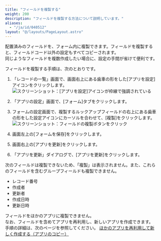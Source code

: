 ```yaml
---
title: "フィールドを複製する"
weight: 200
description: "フィールドを複製する方法について説明しています。"
aliases:
  - "/ja/id/040512"
layout: "@/layouts/PageLayout.astro"
---
```




配置済みのフィールドを、フォーム内に複製できます。フィールドを複製すると、フィールドコード以外の設定もすべてコピーされます。  
同じようなフィールドを複数作成したい場合に、設定の手間が省けて便利です。

フィールドを複製する手順は、次のとおりです。

1. 「レコードの一覧」画面で、画面右上にある歯車の形をした[アプリを設定]アイコンをクリックします。  
   <Img src="/k/kintone/img/settings_new_icon.png" alt="スクリーンショット：[アプリを設定]アイコンが枠線で強調されている" />

1. 「アプリの設定」画面で、[フォーム]タブをクリックします。

1. フォームの設定画面で、複製するルックアップフィールドの右上にある歯車の形をした設定アイコンにカーソルを合わせて、[複製]をクリックします。  
   <Img src="/k/kintone/img-ja/duplicate_delete_field_img01.png" alt="スクリーンショット：フィールドの複製ボタンをクリック" />

1. 画面左上の[フォームを保存]をクリックします。

1. 画面右上の[アプリを更新]をクリックします。

1. 「アプリを更新」ダイアログで、[アプリを更新]をクリックします。

<Warning>

次のフィールドは複製できないため、「複製」は表示されません。また、これらのフィールドを含むグループフィールドも複製できません。

* レコード番号
* 作成者
* 更新者
* 作成日時
* 更新日時

</Warning>

<Note>

フィールドをほかのアプリに複製できません。  
なお、フィールドを含めてアプリを再利用し、新しいアプリを作成できます。  
手順の詳細は、次のページを参照してください。 
[ほかのアプリを再利用して新しく作成する（アプリのコピー）](/k/ja/id/040630.html)

</Note>
